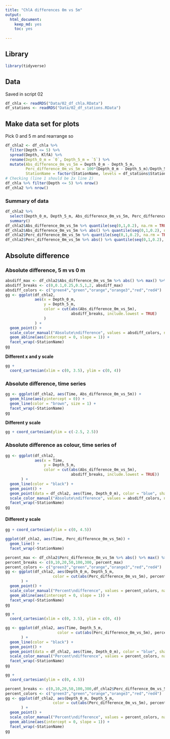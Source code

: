 ```yaml
---
title: "ChlA differences 0m vs 5m"
output: 
  html_document:
    keep_md: yes
    toc: yes
  
---
```


## Library
```r
library(tidyverse)
```

## Data
Saved in script 02
```r
df_chla <- readRDS("Data/02_df_chla.RData")
df_stations <- readRDS("Data/02_df_stations.RData")
```

## Make data set for plots
Pick 0 and 5 m and rearrange so 
```r
df_chla2 <- df_chla %>% 
  filter(Depth <= 5) %>%
  spread(Depth, KlfA) %>%
  rename(Depth_0_m = `0`, Depth_5_m = `5`) %>%
  mutate(Abs_difference_0m_vs_5m = Depth_0_m - Depth_5_m,
         Perc_difference_0m_vs_5m = 100*(Depth_0_m - Depth_5_m)/Depth_5_m,
         StationName = factor(StationName, levels = df_stations$StationName))
# Checking (line 1 should be 2x line 2)
df_chla %>% filter(Depth <= 5) %>% nrow()
df_chla2 %>% nrow()
```

### Summary of data
```r
df_chla2 %>% 
  select(Depth_0_m, Depth_5_m, Abs_difference_0m_vs_5m, Perc_difference_0m_vs_5m) %>%
  summary()
df_chla2$Abs_difference_0m_vs_5m %>% quantile(seq(0,1,0.2), na.rm = TRUE)
df_chla2$Abs_difference_0m_vs_5m %>% abs() %>% quantile(seq(0,1,0.2), na.rm = TRUE)
df_chla2$Perc_difference_0m_vs_5m %>% quantile(seq(0,1,0.2), na.rm = TRUE)
df_chla2$Perc_difference_0m_vs_5m %>% abs() %>% quantile(seq(0,1,0.2), na.rm = TRUE)
```

## Absolute difference
### Absolute difference, 5 m vs 0 m
```r
absdiff_max <- df_chla2$Abs_difference_0m_vs_5m %>% abs() %>% max() %>% ceiling()
absdiff_breaks <- c(0,0.1,0.25,0.5,1,2, absdiff_max)
absdiff_colors <- c("green4","green","orange","orange3","red","red4")
gg <- ggplot(df_chla2, 
             aes(x = Depth_0_m, 
                 y = Depth_5_m, 
                 color = cut(abs(Abs_difference_0m_vs_5m), 
                             absdiff_breaks, include.lowest = TRUE)
                 )
             ) +
  geom_point() +
  scale_color_manual("Absolute\ndifference", values = absdiff_colors, na.value = "grey30") +
  geom_abline(aes(intercept = 0, slope = 1)) +
  facet_wrap(~StationName)
gg
```

__Different x and y scale__
```r
gg + 
  coord_cartesian(xlim = c(0, 3.5), ylim = c(0, 4))
```

### Absolute difference, time series
```r
gg <- ggplot(df_chla2, aes(Time, Abs_difference_0m_vs_5m)) +
  geom_hline(aes(yintercept = 0)) +
  geom_line(color = "brown", size = 1) +
  facet_wrap(~StationName)
gg
```

__Different y scale__
```r
gg + coord_cartesian(ylim = c(-2.5, 2.5))
```

### Absolute difference as colour, time series of 
```r
gg <- ggplot(df_chla2, 
             aes(x = Time, 
                 y = Depth_5_m, 
                 color = cut(abs(Abs_difference_0m_vs_5m), 
                             absdiff_breaks, include.lowest = TRUE))
       ) +
  geom_line(color = "black") +
  geom_point() +
  geom_point(data = df_chla2, aes(Time, Depth_0_m), color = "blue", shape = 4) +
  scale_color_manual("Absolute\ndifference", values = absdiff_colors, na.value = "grey30") +
  facet_wrap(~StationName)
gg
```
#### Different y scale
```r
gg + coord_cartesian(ylim = c(0, 4.5))
```

```r
ggplot(df_chla2, aes(Time, Perc_difference_0m_vs_5m)) +
  geom_line() +
  facet_wrap(~StationName)

```

```r
percent_max <- df_chla2$Perc_difference_0m_vs_5m %>% abs() %>% max() %>% ceiling()
percent_breaks <- c(0,10,20,50,100,300, percent_max)
percent_colors <- c("green3","green","orange","orange3","red","red4")
gg <- ggplot(df_chla2, aes(Depth_0_m, Depth_5_m, 
                     color = cut(abs(Perc_difference_0m_vs_5m), percent_breaks, include.lowest = TRUE))
       ) +
  geom_point() +
  scale_color_manual("Percent\ndifference", values = percent_colors, na.value = "grey30") +
  geom_abline(aes(intercept = 0, slope = 1)) +
  facet_wrap(~StationName)
gg
```


```r
gg + 
  coord_cartesian(xlim = c(0, 3.5), ylim = c(0, 4))
```

```r
gg <- ggplot(df_chla2, aes(Time, Depth_5_m, 
                       color = cut(abs(Perc_difference_0m_vs_5m), percent_breaks, include.lowest = TRUE))
       ) +
  geom_line(color = "black") +
  geom_point() +
  geom_point(data = df_chla2, aes(Time, Depth_0_m), color = "blue", shape = 4) +
  scale_color_manual("Percent\ndifference", values = percent_colors, na.value = "grey30") +
  facet_wrap(~StationName)
gg
```

```r
gg + 
  coord_cartesian(ylim = c(0, 4.5))
```


```r
percent_breaks <- c(0,10,20,50,100,300,df_chla2$Perc_difference_0m_vs_5m %>% abs() %>% max() %>% ceiling())
percent_colors <- c("green3","green","orange","orange3","red","red4")
gg <- ggplot(df_chla2, aes(Depth_0_m, Depth_5_m, 
                     color = cut(abs(Perc_difference_0m_vs_5m), percent_breaks, include.lowest = TRUE))
       ) +
  geom_point() +
  scale_color_manual("Percent\ndifference", values = percent_colors, na.value = "grey30") +
  geom_abline(aes(intercept = 0, slope = 1)) +
  facet_wrap(~StationName)
gg
```